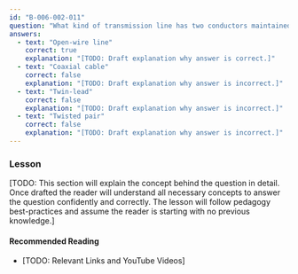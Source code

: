 ```yaml
---
id: "B-006-002-011"
question: "What kind of transmission line has two conductors maintained side by side, a constant distance apart, using insulated spreaders?"
answers:
  - text: "Open-wire line"
    correct: true
    explanation: "[TODO: Draft explanation why answer is correct.]"
  - text: "Coaxial cable"
    correct: false
    explanation: "[TODO: Draft explanation why answer is incorrect.]"
  - text: "Twin-lead"
    correct: false
    explanation: "[TODO: Draft explanation why answer is incorrect.]"
  - text: "Twisted pair"
    correct: false
    explanation: "[TODO: Draft explanation why answer is incorrect.]"
---
```


### Lesson

[TODO: This section will explain the concept behind the question in detail. Once drafted the reader will understand all necessary concepts to answer the question confidently and correctly. The lesson will follow pedagogy best-practices and assume the reader is starting with no previous knowledge.]

#### Recommended Reading

- [TODO: Relevant Links and YouTube Videos]
